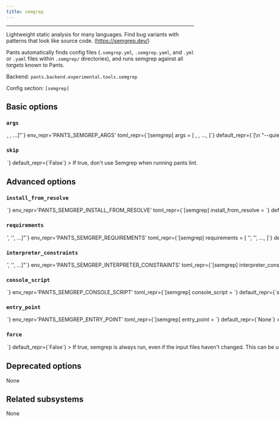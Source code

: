 ```yaml
---
title: semgrep
---
```



---

Lightweight static analysis for many languages. Find bug variants with patterns that look like source code. (https://semgrep.dev/)

Pants automatically finds config files (`.semgrep.yml`, `.semgrep.yaml`, and `.yml` or `.yaml` files within `.semgrep/` directories), and runs semgrep against all _targets_ known to Pants.

Backend: <span className="color--primary">`pants.backend.experimental.tools.semgrep`</span>

Config section: <span className="color--primary">`[semgrep]`</span>

<span className={styles.options}>

## Basic options

### `args`

<Option
  cli_repr={`--semgrep-args="[<shell_str>, <shell_str>, ...]"`}
  env_repr='PANTS_SEMGREP_ARGS'
  toml_repr={`[semgrep]
args = [
    <shell_str>,
    <shell_str>,
    ...,
]`}
  default_repr={`[\n  "--quiet"\n]`}
>

Arguments to pass directly to Semgrep, e.g. `--semgrep-args='--verbose'`.

This includes --quiet by default to reduce the volume of output.

</Option>

### `skip`

<Option
  cli_repr={`--[no-]semgrep-skip`}
  env_repr='PANTS_SEMGREP_SKIP'
  toml_repr={`[semgrep]
skip = <bool>`}
  default_repr={`False`}
>

If true, don&#x27;t use Semgrep when running `pants lint`.

</Option>

## Advanced options

### `install_from_resolve`

<Option
  cli_repr={`--semgrep-install-from-resolve=<str>`}
  env_repr='PANTS_SEMGREP_INSTALL_FROM_RESOLVE'
  toml_repr={`[semgrep]
install_from_resolve = <str>`}
  default_repr={`None`}
>

If specified, install the tool using the lockfile for this named resolve.

This resolve must be defined in `[python].resolves`, as described in https://www.pantsbuild.org/v2.19/docs/python-third-party-dependencies#user-lockfiles.

The resolve&#x27;s entire lockfile will be installed, unless specific requirements are listed via the `requirements` option, in which case only those requirements will be installed. This is useful if you don&#x27;t want to invalidate the tool&#x27;s outputs when the resolve incurs changes to unrelated requirements.

If unspecified, and the `lockfile` option is unset, the tool will be installed using the default lockfile shipped with Pants.

If unspecified, and the `lockfile` option is set, the tool will use the custom `semgrep` &#x22;tool lockfile&#x22; generated from the `version` and `extra_requirements` options. But note that this mechanism is deprecated.

</Option>

### `requirements`

<Option
  cli_repr={`--semgrep-requirements="['<str>', '<str>', ...]"`}
  env_repr='PANTS_SEMGREP_REQUIREMENTS'
  toml_repr={`[semgrep]
requirements = [
    '<str>',
    '<str>',
    ...,
]`}
  default_repr={`[]`}
>

If `install_from_resolve` is specified, install these requirements, at the versions provided by the specified resolve&#x27;s lockfile.

Values can be pip-style requirements (e.g., `tool` or `tool==1.2.3` or `tool>=1.2.3`), or addresses of `python_requirement` targets (or targets that generate or depend on `python_requirement` targets).

The lockfile will be validated against the requirements - if a lockfile doesn&#x27;t provide the requirement (at a suitable version, if the requirement specifies version constraints) Pants will error.

If unspecified, install the entire lockfile.

</Option>

### `interpreter_constraints`

<Option
  cli_repr={`--semgrep-interpreter-constraints="['<str>', '<str>', ...]"`}
  env_repr='PANTS_SEMGREP_INTERPRETER_CONSTRAINTS'
  toml_repr={`[semgrep]
interpreter_constraints = [
    '<str>',
    '<str>',
    ...,
]`}
  default_repr={`[\n  "CPython>=3.7,<4"\n]`}
>

Python interpreter constraints for this tool.

</Option>

### `console_script`

<Option
  cli_repr={`--semgrep-console-script=<str>`}
  env_repr='PANTS_SEMGREP_CONSOLE_SCRIPT'
  toml_repr={`[semgrep]
console_script = <str>`}
  default_repr={`semgrep`}
>

The console script for the tool. Using this option is generally preferable to (and mutually exclusive with) specifying an `--entry-point` since console script names have a higher expectation of staying stable across releases of the tool. Usually, you will not want to change this from the default.

</Option>

### `entry_point`

<Option
  cli_repr={`--semgrep-entry-point=<str>`}
  env_repr='PANTS_SEMGREP_ENTRY_POINT'
  toml_repr={`[semgrep]
entry_point = <str>`}
  default_repr={`None`}
>

The entry point for the tool. Generally you only want to use this option if the tool does not offer a `--console-script` (which this option is mutually exclusive with). Usually, you will not want to change this from the default.

</Option>

### `force`

<Option
  cli_repr={`--[no-]semgrep-force`}
  env_repr='PANTS_SEMGREP_FORCE'
  toml_repr={`[semgrep]
force = <bool>`}
  default_repr={`False`}
>

If true, semgrep is always run, even if the input files haven&#x27;t changed. This can be used to run cloud rulesets like `pants lint --semgrep-force --semgrep-args='--config=p/python' ::`. Without `--semgrep-force`, using the cloud rulesets may give inconsistent results on different machines, due to caching, because the rulesets may change.

</Option>

## Deprecated options

None

## Related subsystems

None

</span>
